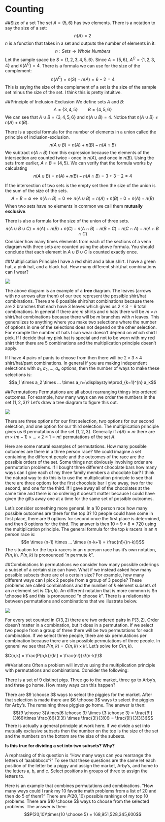 # Counting

##Size of a set
The set $A = \{5,6\}$ has two elements. There is a notation to say the size of a set:
$$n(A) = 2$$ 
$n$ is a function that takes in a set and outputs the number of elements in it: 
$$n: Sets \to Whole \ Numbers$$
Let the sample space be $S = \{1,2,3,4,5,6\}$. Since $A=\{5,6\}$, $A^C= \{1,2,3,4\}$ and $n(A^C)=4$. There is a formula we can use for the size of the complement: $$n(A^C) = n(S) - n(A)=6-2=4$$ 
This is saying the size of the complement of a set is the size of the sample set minus the size of the set. I think this is pretty intuitive.

##Principle of Inclusion-Exclusion
We define sets $A$ and $B$: 
$$A = \{3,4,5\} \quad \quad B = \{4,5,6\}$$ 
We can see that $A \cup B = \{3,4,5,6\}$ and $n(A \cup B) = 4$. 
Notice that $n(A \cup B) \not = n(A) + n(B)$. 

There is a special formula for the number of elements in a union called the principle of inclusion-exclusion.
$$n(A \cup B) = n(A) + n(B) - n(A \cap B)$$
We subtract $n(A \cap B)$ from this expression because the elements of the intersection are counted twice -  once in $n(A)$, and once in $n(B)$. Using the sets from earlier, $A \cap B = \{4,5\}$. We can verify that the formula works by calculating $$n(A \cup B) = n(A) + n(B) - n(A \cap B) = 3 + 3 - 2 = 4$$

If the intersection of two sets is the empty set then the size of the union is the sum of the size of the sets.
$$A \cap B = \emptyset \iff n(A \cap B) = 0 \iff n(A \cup B) = n(A)+n(B)-0 = n(A)+n(B)$$
When two sets have no elements in common we call them **mutually exclusive**.

There is also a formula for the size of the union of three sets.
$$n(A \cup B \cup C) = n(A) + n(B) + n(C) - n(A \cap B)-n(B \cap C)-n(C \cap A) + n(A \cap B \cap C)$$
Consider how many times elements from each of the sections of a venn diagram with three sets are counted using the above formula. You should conclude that each element in $A \cup B \cup C$ is counted exactly once.

##Multiplication Principle
I have a red shirt and a blue shirt. I have a green hat, a pink hat, and a black hat. How many different shirt/hat combinations can I wear?

![](Pictures/02-Counting/Tree.PNG)

The above diagram is an example of a **tree** diagram. The leaves (arrows with no arrows after them) of our tree represent the possible shirt/hat combinations. There are $6$ possible shirt/hat combinations because there are $2$ branches that each have $3$ leaves which gives us $2 \times 3 = 6$ total combinations. In general if there are $m$ shirts and $n$ hats there will be $m \times n$ shirt/hat combinations because there will be $m$ branches with $n$ leaves. This generalizes to anything where you make two selections where the number of options in one of the selections does not depend on the other selection. For example the number of hats I can wear doesn't depend on which shirt I pick. If I decide that my pink hat is special and not to be worn with my red shirt then there are 5 combinations and the multiplication principle doesn't apply.

If I have $4$ pairs of pants to choose from then there will be $2 \times 3 \times 4$ shirt/hat/pant combinations. In general if you are making independent selections with $a_1,a_2,...,a_n$ options, then the number of ways to make these selections is:
$$a_1 \times a_2 \times ... \times a_n=\displaystyle\prod_{k=1}^{n} a_k$$

##Permutations
Permutations are all about rearranging things into ordered outcomes. For example, how many ways can we order the numbers in the set $\{1,2,3\}$? Let's draw a tree diagram to figure this out.

![](Pictures/02-Counting/permute3large.PNG)

There are three options for our first selection, two options for our second selection, and one option for our third selection. The multiplication principle gives us 6 permutations of the set $\{1,2,3\}$. Generally if $n(A) = m$ there are $m \times (m-1) \times ... \times 2 \times 1 = m!$ permutations of the set $A$.

Here are some natural examples of permutations. How many possible outcomes are there in a three person race? We could imagine a set containing the different people and the outcomes of the race are the possible orders of the set. Some things not obviously involving order are permutation problems. If I bought three different chocolate bars how many ways can I give each of my three family members a chocolate bar? I think the natural way to do this is to use the multiplication principle to see that there are three options for the first chocolate bar I give away, two for the second, and one for the third. If I gave away all of the chocolates at the same time and there is no ordering it doesn't matter because I could have given the gifts away one at a time for the same set of possible outcomes.

Let's consider something more general. In a $10$ person race how many possible outcomes are there for the top $3$? $10$ people could have come in first place, there are $9$ options for second once the first place is determined, and then $8$ options for the third. The answer is then $10 \times 9 \times 8=720$ using the multiplication principle. The general formula for the top $k$ racers in an $n$ person race is: 
$$n \times (n-1) \times ... \times (n-k+1) = \frac{n!}{(n-k)!}$$
The situation for the top $k$ racers in an $n$ person race has it's own notation, $P(n,k)$. $P(n,k)$ is pronounced "$n$ permute $k$".

##Combinations
In permutations we consider how many possible orderings a subset of a certain size can have. What if we instead asked how many possible subsets there are of a certain size? For example, how many different ways can I pick $2$ people from a group of $3$ people? These problems are called combinations and the number of $k$ element subsets of an $n$ element set is $C(n,k)$. An different notation that is more common is $n \choose k$ and this is pronounced "n choose k". There is a relationship between permutations and combinations that we illustrate below.

![](Pictures/02-Counting/P(3,2)vsC(3,2).PNG)

For every set counted in $C(3,2)$ there are two ordered pairs in $P(3,2)$. Order doesn't matter in a combination, but it does in a permutation. If we select two people from a group of three there will be two permutations for each combination. If we select three people, there are six permutations per combination because there are six possible permutations of three people. In general we see that $P(n,k) = C(n,k)\times k!$. Let's solve for $C(n,k)$.

$C(n,k) = \frac{P(n,k)}{k!} = \frac{n!}{k!(n-k)!}$

##Variations
Often a problem will involve using the multiplication principle with permutations and combinations. Consider the following:

There is a set of $9$ distinct pigs. Three go to the market, three go to Arby's, and three go home. How many ways can this happen?

There are $9 \choose 3$ ways to select the piggies for the market. After that selection is made there are $6 \choose 3$ ways to select the piggies for Arby's. The remaining three piggies go home. The answer is then: 
$${9 \choose 3}\times{6 \choose 3} \times {3 \choose 3} = \frac{9!}{3!6!}\times \frac{6!}{3!3!} \times \frac{3!}{3!0!} = \frac{9!}{3!3!3!}$$ 
There is actually a general principle at work here. If we divide a set into mutually exclusive subsets then the number on the top is the size of the set and the numbers on the bottom are the size of the subsets. 

**Is this true for dividing a set into two subsets? Why?**

A rephrasing of this question is "How many ways can you rearrange the letters of 'aaabbbccc'?" To see that these questions are the same let each position of the letter be a piggy and assign the market, Arby's, and home to the letters a, b, and c. Select positions in groups of three to assign the letters to.

Here is an example that combines permutations and combinations. "How many ways could I rank my 10 favorite math problems from a list of 20 and then do 5 of them?" There are $P(20,10)$ possible rankings of my top 10 problems. There are $10 \choose 5$ ways to choose from the selected problems. The answer is then:
$$P(20,10)\times{10 \choose 5} = 168,951,528,345,600$$

